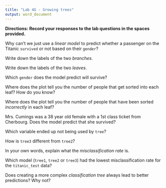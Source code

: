 ```yaml
---
title: "Lab 4G - Growing trees"
output: word_document
---
```



**Directions: Record your responses to the lab questions in the spaces provided.**

\newline

Why can't we just use a _linear model_ to predict whether a passenger on the Titanic `survived` or not based on their `gender`?

\newline

\newline

\newline

Write down the labels of the two _branches_.

\newline

\newline

\newline

Write down the labels of the two _leaves_.

\newline

\newline

\newline

Which `gender` does the model predict will survive?

\newline

\newline

\newline

Where does the plot tell you the number of people that get sorted into each leaf? How do you know?

\newline

\newline

\newline

Where does the plot tell you the number of people that have been sorted _incorrectly_ in each leaf?

\newline

\newline

\newline

Mrs. Cumings was a 38 year old female with a 1st class ticket from Cherbourg. Does the model predict that she survived?

\newline

\newline

\newline

Which variable ended up not being used by `tree`?

\newline

\newline

\newline

How is `tree3` different from `tree2`?

\newline

\newline

\newline

In your own words, explain what the _misclassification rate_ is.

\newline

\newline

\newline

Which model (`tree1`, `tree2` or `tree3`) had the lowest misclassification rate for the `titanic_test` data?

\newline

\newline

\newline

Does creating a more complex _classification tree_ always lead to better predictions? Why not?
